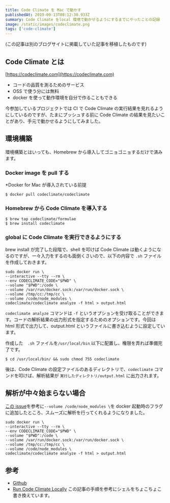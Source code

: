 ```yaml
---
title: Code Climate を Mac で動かす
publishedAt: 2019-09-13T08:12:30.933Z
summary: Code Climate をlocal 環境で動かせるようにするまでにやったことの記録
image: /static/images/codeclimate.png
tags: ['code-climate']
---
```


(この記事は別のブログサイトに掲載していた記事を移植したものです)

## Code Climate とは

[https://codeclimate.com](https://codeclimate.com)

- コードの品質を測るためのサービス
- OSS で使う分には無料
- docker を使って動作環境を自分で作ることもできる

今参加しているプロジェクトでは CI で Code Climate の実行結果を見れるようにしているのですが、たまにプッシュする前に Code Climate の結果を見たいことがあり、手元で動かせるようにしてみました。

## 環境構築

環境構築とはいっても、Homebrew から導入してゴニョゴニョするだけで済みます。

### Docker image を pull する

\*Docker for Mac が導入されている前提

```
$ docker pull codeclimate/codeclimate
```

### Homebrew から Code Climate を導入する

```
$ brew tap codeclimate/formulae
$ brew install codeclimate
```

### global に Code Climate を実行できるようにする

brew install が完了した段階で、shell を叩けば Code Climate は動くようになるのですが、一々入力をするのも面倒くさいので、以下の内容で `.sh` ファイルを作成しておきます。

```
sudo docker run \
--interactive --tty --rm \
--env CODECLIMATE_CODE="$PWD" \
--volume "$PWD":/code \
--volume /var/run/docker.sock:/var/run/docker.sock \
--volume /tmp/cc:/tmp/cc \
--volume /code/node_modules \
codeclimate/codeclimate analyze -f html > output.html
```

`codeclimate analyze` コマンドは `-f` というオプションを受け取ることができます。コードの解析結果の出力形式を指定するためのオプションです。今回は html 形式で出力して、output.html というファイルに書き込むように設定しています。

作成した　`.sh` ファイルを`/usr/local/bin` 以下に配置し、権限を弄れば準備完了です。

```
$ cd /usr/local/bin/ && sudo chmod 755 codeclimate
```

後は、Code Climate の設定ファイルのあるディレクトリで、`codeclimate` コマンドを叩けば、解析結果が `実行したディレクトリ/output.html` に出力されます。

## 解析が中々始まらない場合

[この issue](https://github.com/codeclimate/codeclimate/issues/912)を参考に`--volume /code/node_modules \`を docker 起動時のフラグに追加したところ、スムーズに解析を行ってくれるようになりました。

```
sudo docker run \
--interactive --tty --rm \
--env CODECLIMATE_CODE="$PWD" \
--volume "$PWD":/code \
--volume /var/run/docker.sock:/var/run/docker.sock \
--volume /tmp/cc:/tmp/cc \
--volume /code/node_modules \
codeclimate/codeclimate analyze -f html > output.html
```

## 参考

- [Github](https://github.com/codeclimate/codeclimate)
- [Run Code Climate Locally](https://medium.com/@empressia/run-code-climate-locally-e30635321e18) この記事の手順を参考にシェルをちょこちょこ書き換えています。
